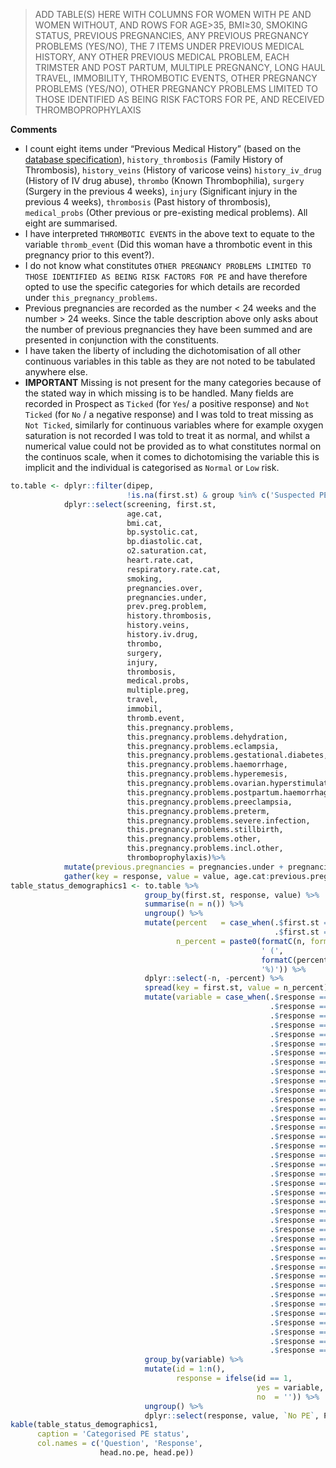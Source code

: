 > ADD TABLE(S) HERE WITH COLUMNS FOR WOMEN WITH PE AND WOMEN WITHOUT, AND ROWS FOR AGE>35, BMI≥30, SMOKING STATUS, PREVIOUS PREGNANCIES, ANY PREVIOUS PREGNANCY PROBLEMS (YES/NO), THE 7 ITEMS UNDER PREVIOUS MEDICAL HISTORY, ANY OTHER PREVIOUS MEDICAL PROBLEM, EACH TRIMSTER AND POST PARTUM, MULTIPLE PREGNANCY, LONG HAUL TRAVEL, IMMOBILITY, THROMBOTIC EVENTS, OTHER PREGNANCY PROBLEMS (YES/NO), OTHER PREGNANCY PROBLEMS LIMITED TO THOSE IDENTIFIED AS BEING RISK FACTORS FOR PE, AND RECEIVED THROMBOPROPHYLAXIS

**Comments**

* I count eight items under "Previous Medical History" (based on the [database specification](https://docs.google.com/spreadsheets/d/15QgKTJL-9xdPgdkwNkimOnz0jeqIfnHpq7GCe9j84UE/edit#gid=0)), `history_thrombosis` (Family History of Thrombosis), `history_veins` (History of varicose veins) `history_iv_drug` (History of IV drug abuse), `thrombo` (Known Thrombophilia), `surgery` (Surgery in the previous 4 weeks), `injury` (Significant injury in the previous 4 weeks), `thrombosis` (Past history of thrombosis), `medical_probs` (Other previous or pre-existing medical problems).  All eight are summarised.
* I have interpreted `THROMBOTIC EVENTS` in the above text to equate to the variable `thromb_event` (Did this woman have a thrombotic event in this pregnancy prior to this event?).
* I do not know what constitutes `OTHER PREGNANCY PROBLEMS LIMITED TO THOSE IDENTIFIED AS BEING RISK FACTORS FOR PE` and have therefore opted to use the specific categories for which details are recorded under `this_pregnancy_problems`.
* Previous pregnancies are recorded as the number < 24 weeks and the number > 24 weeks.  Since the table description above only asks about the number of previous pregnancies they have been summed and are presented in conjunction with the constituents.
* I have taken the liberty of including the dichotomisation of all other continuous variables in this table as they are not noted to be tabulated anywhere else.
* **IMPORTANT**  Missing is not present for the many categories because of the stated way in which missing is to be handled.  Many fields are recorded in Prospect as `Ticked` (for `Yes`/ a positive response) and `Not Ticked` (for `No` / a negative response) and I was told to treat missing as `Not Ticked`, similarly for continuous variables where for example oxygen saturation is not recorded I was told to treat it as normal, and whilst a numerical value could not be provided as to what constitutes normal on the continuos scale, when it comes to dichotomising the variable this is implicit and the individual is categorised as `Normal` or `Low` risk.

```r
to.table <- dplyr::filter(dipep,
                          !is.na(first.st) & group %in% c('Suspected PE', 'Diagnosed PE')) %>%
            dplyr::select(screening, first.st,
                          age.cat,
                          bmi.cat,
                          bp.systolic.cat,
                          bp.diastolic.cat,
                          o2.saturation.cat,
                          heart.rate.cat,
                          respiratory.rate.cat,
                          smoking,
                          pregnancies.over,
                          pregnancies.under,
                          prev.preg.problem,
                          history.thrombosis,
                          history.veins,
                          history.iv.drug,
                          thrombo,
                          surgery,
                          injury,
                          thrombosis,
                          medical.probs,
                          multiple.preg,
                          travel,
                          immobil,
                          thromb.event,
                          this.pregnancy.problems,
                          this.pregnancy.problems.dehydration,
                          this.pregnancy.problems.eclampsia,
                          this.pregnancy.problems.gestational.diabetes,
                          this.pregnancy.problems.haemorrhage,
                          this.pregnancy.problems.hyperemesis,
                          this.pregnancy.problems.ovarian.hyperstimulation,
                          this.pregnancy.problems.postpartum.haemorrhage,
                          this.pregnancy.problems.preeclampsia,
                          this.pregnancy.problems.preterm,
                          this.pregnancy.problems.severe.infection,
                          this.pregnancy.problems.stillbirth,
                          this.pregnancy.problems.other,
                          this.pregnancy.problems.incl.other,
                          thromboprophylaxis)%>%
            mutate(previous.pregnancies = pregnancies.under + pregnancies.over) %>%
            gather(key = response, value = value, age.cat:previous.pregnancies)
table_status_demographics1 <- to.table %>%
                              group_by(first.st, response, value) %>%
                              summarise(n = n()) %>%
                              ungroup() %>%
                              mutate(percent   = case_when(.$first.st == 'PE'    ~ (100 * .$n) / n.pe,
                                                           .$first.st == 'No PE' ~ (100 * .$n) / n.no.pe),
                                     n_percent = paste0(formatC(n, format = 'f', digits = 0),
                                                        ' (',
                                                        formatC(percent, format = 'f', digits = digits.percent),
                                                        '%)')) %>%
                              dplyr::select(-n, -percent) %>%
                              spread(key = first.st, value = n_percent) %>%
                              mutate(variable = case_when(.$response == 'age.cat' ~ 'Age',
                                                          .$response == 'bmi.cat' ~ 'BMI',
                                                          .$response == 'bp.systolic.cat' ~ 'Systolic blood pressure',
                                                          .$response == 'bp.diastolic.cat' ~ 'Diastolic blood pressure',
                                                          .$response == 'o2.saturation.cat' ~ 'Oxygen saturation',
                                                          .$response == 'heart.rate.cat' ~ 'Heart rate',
                                                          .$response == 'respiratory.rate.cat' ~ 'Respiratory rate',
                                                          .$response == 'smoking' ~ 'Smoking',
                                                          .$response == 'pregnancies.over' ~ 'Pregnancies > 24 weeks',
                                                          .$response == 'pregnancies.under' ~ 'Pregnancies < 24 weeks',
                                                          .$response == 'pregnancies.pregnancies' ~ 'Previous pregnancies',
                                                          .$response == 'prev.preg.problem' ~ 'Problems with previous pregnancies',
                                                          .$response == 'history.thrombosis' ~ 'History of thrombosis in first degree relatives',
                                                          .$response == 'history.veins' ~ 'History of varicose veins',
                                                          .$response == 'history.iv.drug' ~ 'History of IV drug abuse',
                                                          .$response == 'thrombo' ~ '',
                                                          .$response == 'surgery' ~ 'Surgery in the previous 4 weeks.',
                                                          .$response == 'injury' ~ 'Significant injury in the previous 4 weeks',
                                                          .$response == 'thrombosis' ~ 'Past history of thrombosis.',
                                                          .$response == 'medical.probs' ~ 'Previous or pre-existing medical problems',
                                                          .$response == 'multiple.preg' ~ 'Multiple pregnancy',
                                                          .$response == 'travel' ~ '> 4 hrs flight during this pregnancy',
                                                          .$response == 'immobil' ~ '> 3 days immobility/bed rest during this pregnancy',
                                                          .$response == 'thromb_event' ~ 'Previous thrombotic event in This Pregnancy',
                                                          .$response == 'this.pregnancy.problems' ~ 'Problems with this pregnancy',
                                                          .$response == 'this.pregnancy.problems.dehydration' ~ 'Dehydration',
                                                          .$response == 'this.pregnancy.problems.eclampsia' ~ 'Eclampsia',
                                                          .$response == 'this.pregnancy.problems.gestational.diabetes' ~ 'Gestational diabetes',
                                                          .$response == 'this.pregnancy.problems.haemorrhage' ~ 'Haemorrhage',
                                                          .$response == 'this.pregnancy.problems.hyperemesis' ~ 'Hyperemesis',
                                                          .$response == 'this.pregnancy.problems.ovarian.hyperstimulation' ~ 'Ovarian hyperstimulation',
                                                          .$response == 'this.pregnancy.problems.postpartum.haemorrhage' ~ 'Haemorrhage',
                                                          .$response == 'this.pregnancy.problems.preeclampsia' ~ 'Preeclampsia',
                                                          .$response == 'this.pregnancy.problems.preterm' ~ 'Pre-term birth',
                                                          .$response == 'this.pregnancy.problems.severe.infection' ~ 'Severe infection',
                                                          .$response == 'this.pregnancy.problems.stillbirth' ~ 'Stillbirth',
                                                          .$response == 'this.pregnancy.problems.other' ~ 'Other problems with this pregnancy',
                                                          .$response == 'this.pregnancy.problems.incl.other' ~ 'Problems with this pregnancy including other',
                                                          .$response == 'thromboprophylaxis' ~ 'Thromboprophylaxis')) %>%
                              group_by(variable) %>%
                              mutate(id = 1:n(),
                                     response = ifelse(id == 1,
                                                       yes = variable,
                                                       no  = '')) %>%
                              ungroup() %>%
                              dplyr::select(response, value, `No PE`, PE)
kable(table_status_demographics1,
      caption = 'Categorised PE status',
      col.names = c('Question', 'Response',
                    head.no.pe, head.pe))

```
